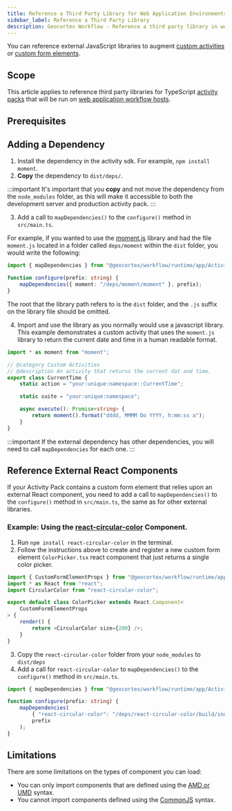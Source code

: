 ```yaml
---
title: Reference a Third Party Library for Web Application Environments
sidebar_label: Reference a Third Party Library
description: Geocortex Workflow - Reference a third party library in workflow for web applications
---
```



You can reference external JavaScript libraries to augment [custom activities](usecases-web-implement-custom-activity.mdx) or [custom form elements](usecases-web-implement-custom-form-elements.mdx).

## Scope

This article applies to reference third party libraries for TypeScript [activity packs](concepts-key-concepts.mdx#activity-packs) that will be run on [web application workflow hosts](concepts-key-concepts.mdx#geocortex-workflow-hosts).

## Prerequisites

<WebPrereqs />

## Adding a Dependency

1. Install the dependency in the activity sdk. For example, `npm install moment`.
2. **Copy** the dependency to `dist/deps/`.

:::important
It's important that you **copy** and not move the dependency from the `node_modules` folder, as this will make it accessible to both the development server and production activity pack.
:::

3. Add a call to `mapDependencies()` to the `configure()` method in `src/main.ts`.

For example, if you wanted to use the [moment.js](https://github.com/moment/moment) library and had the file `moment.js` located in a folder called `deps/moment` within the `dist` folder, you would write the following:

```ts
import { mapDependencies } from "@geocortex/workflow/runtime/app/ActivityPackUtils";

function configure(prefix: string) {
    mapDependencies({ moment: "/deps/moment/moment" }, prefix);
}
```

The root that the library path refers to is the `dist` folder, and the `.js` suffix on the library file should be omitted.

4. Import and use the library as you normally would use a javascript library. This example demonstrates a custom activity that uses the `moment.js` library to return the current date and time in a human readable format.

```ts
import * as moment from "moment";

// @category Custom Activities
// @description An activity that returns the current dat and time.
export class CurrentTime {
    static action = "your:unique:namespace::CurrentTime";

    static suite = "your:unique:namespace";

    async execute(): Promise<string> {
        return moment().format("dddd, MMMM Do YYYY, h:mm:ss a");
    }
}
```

:::important
If the external dependency has other dependencies, you will need to call `mapDependencies` for each one.
:::

## Reference External React Components

If your Activity Pack contains a custom form element that relies upon an external React component, you need to add a call to `mapDependencies()` to the `configure()` method in `src/main.ts`, the same as for other external libraries.

<!--
TODO: This library is very outdated, and will start causing `npm install` errors when we upgrade to React 16 in the SDK.
It doesn't support React 16. Let's pick something more popular perhaps? https://geocortex.visualstudio.com/Geocortex/_workitems/edit/39715
-->

### Example: Using the [react-circular-color](https://github.com/ubcent/react-circular-color) Component.

1. Run `npm install react-circular-color` in the terminal.
2. Follow the instructions above to create and register a new custom form element `ColorPicker.tsx` react component that just returns a single color picker.

```ts
import { CustomFormElementProps } from "@geocortex/workflow/runtime/app/RegisterCustomFormElementBase";
import * as React from "react";
import CircularColor from "react-circular-color";

export default class ColorPicker extends React.Component<
    CustomFormElementProps
> {
    render() {
        return <CircularColor size={200} />;
    }
}
```

3. Copy the `react-circular-color` folder from your `node_modules` to `dist/deps`
4. Add a call for `react-circular-color` to `mapDependencies()` to the `configure()` method in `src/main.ts`.

```ts
import { mapDependencies } from "@geocortex/workflow/runtime/app/ActivityPackUtils";

function configure(prefix: string) {
    mapDependencies(
        { "react-circular-color": "/deps/react-circular-color/build/index" },
        prefix
    );
}
```

## Limitations

There are some limitations on the types of component you can load:

-   You can only import components that are defined using the [AMD or UMD](https://www.davidbcalhoun.com/2014/what-is-amd-commonjs-and-umd/) syntax.
-   You cannot import components defined using the [CommonJS](http://requirejs.org/docs/commonjs.html) syntax.
